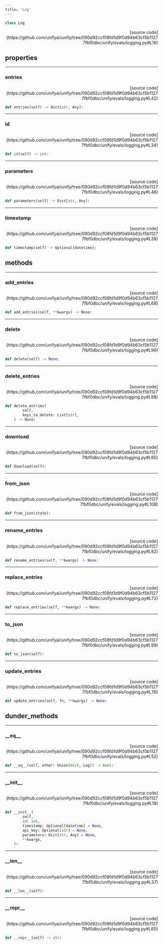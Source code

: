 ```yaml
---
title: 'Log'
---
```


```python
class Log
```

<p align="right">[source code](https://github.com/unifyai/unify/tree/090d92ccf08fd1d9f0d94b63cf5b11277fbf0dbc/unify/evals/logging.py#L16)</p>



## properties

---

### entries

<p align="right">[source code](https://github.com/unifyai/unify/tree/090d92ccf08fd1d9f0d94b63cf5b11277fbf0dbc/unify/evals/logging.py#L42)</p>

```python
def entries(self) -> Dict[str, Any]:
```



---

### id

<p align="right">[source code](https://github.com/unifyai/unify/tree/090d92ccf08fd1d9f0d94b63cf5b11277fbf0dbc/unify/evals/logging.py#L34)</p>

```python
def id(self) -> int:
```



---

### parameters

<p align="right">[source code](https://github.com/unifyai/unify/tree/090d92ccf08fd1d9f0d94b63cf5b11277fbf0dbc/unify/evals/logging.py#L46)</p>

```python
def parameters(self) -> Dict[str, Any]:
```



---

### timestamp

<p align="right">[source code](https://github.com/unifyai/unify/tree/090d92ccf08fd1d9f0d94b63cf5b11277fbf0dbc/unify/evals/logging.py#L38)</p>

```python
def timestamp(self) -> Optional[datetime]:
```



## methods

---

### add\_entries

<p align="right">[source code](https://github.com/unifyai/unify/tree/090d92ccf08fd1d9f0d94b63cf5b11277fbf0dbc/unify/evals/logging.py#L68)</p>

```python
def add_entries(self, **kwargs) -> None:
```



---

### delete

<p align="right">[source code](https://github.com/unifyai/unify/tree/090d92ccf08fd1d9f0d94b63cf5b11277fbf0dbc/unify/evals/logging.py#L96)</p>

```python
def delete(self) -> None:
```



---

### delete\_entries

<p align="right">[source code](https://github.com/unifyai/unify/tree/090d92ccf08fd1d9f0d94b63cf5b11277fbf0dbc/unify/evals/logging.py#L88)</p>

```python
def delete_entries(
        self,
        keys_to_delete: List[str],
    ) -> None:
```



---

### download

<p align="right">[source code](https://github.com/unifyai/unify/tree/090d92ccf08fd1d9f0d94b63cf5b11277fbf0dbc/unify/evals/logging.py#L65)</p>

```python
def download(self):
```



---

### from\_json

<p align="right">[source code](https://github.com/unifyai/unify/tree/090d92ccf08fd1d9f0d94b63cf5b11277fbf0dbc/unify/evals/logging.py#L108)</p>

```python
def from_json(state):
```



---

### rename\_entries

<p align="right">[source code](https://github.com/unifyai/unify/tree/090d92ccf08fd1d9f0d94b63cf5b11277fbf0dbc/unify/evals/logging.py#L82)</p>

```python
def rename_entries(self, **kwargs) -> None:
```



---

### replace\_entries

<p align="right">[source code](https://github.com/unifyai/unify/tree/090d92ccf08fd1d9f0d94b63cf5b11277fbf0dbc/unify/evals/logging.py#L72)</p>

```python
def replace_entries(self, **kwargs) -> None:
```



---

### to\_json

<p align="right">[source code](https://github.com/unifyai/unify/tree/090d92ccf08fd1d9f0d94b63cf5b11277fbf0dbc/unify/evals/logging.py#L99)</p>

```python
def to_json(self):
```



---

### update\_entries

<p align="right">[source code](https://github.com/unifyai/unify/tree/090d92ccf08fd1d9f0d94b63cf5b11277fbf0dbc/unify/evals/logging.py#L76)</p>

```python
def update_entries(self, fn, **kwargs) -> None:
```



## dunder_methods

---

### \_\_eq\_\_

<p align="right">[source code](https://github.com/unifyai/unify/tree/090d92ccf08fd1d9f0d94b63cf5b11277fbf0dbc/unify/evals/logging.py#L52)</p>

```python
def __eq__(self, other: Union[dict, Log]) -> bool:
```



---

### \_\_init\_\_

<p align="right">[source code](https://github.com/unifyai/unify/tree/090d92ccf08fd1d9f0d94b63cf5b11277fbf0dbc/unify/evals/logging.py#L18)</p>

```python
def __init__(
        self,
        id: int,
        timestamp: Optional[datetime] = None,
        api_key: Optional[str] = None,
        parameters: Dict[str, Any] = None,
        **kwargs,
    ):
```



---

### \_\_len\_\_

<p align="right">[source code](https://github.com/unifyai/unify/tree/090d92ccf08fd1d9f0d94b63cf5b11277fbf0dbc/unify/evals/logging.py#L57)</p>

```python
def __len__(self):
```



---

### \_\_repr\_\_

<p align="right">[source code](https://github.com/unifyai/unify/tree/090d92ccf08fd1d9f0d94b63cf5b11277fbf0dbc/unify/evals/logging.py#L60)</p>

```python
def __repr__(self) -> str:
```

